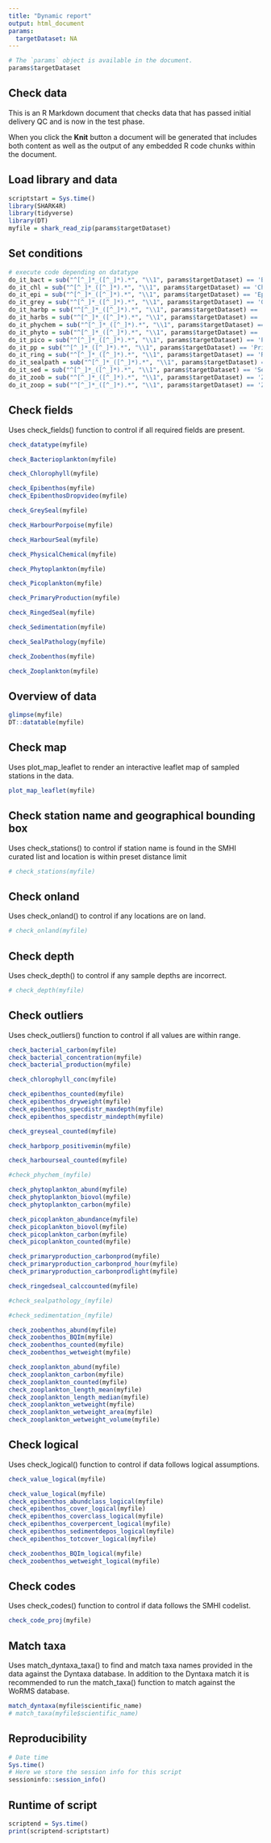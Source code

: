 ```yaml
---
title: "Dynamic report"
output: html_document
params:
  targetDataset: NA
---
```


```r
# The `params` object is available in the document.
params$targetDataset
```

## Check data

This is an R Markdown document that checks data that has passed initial delivery QC and is now in the test phase.

When you click the **Knit** button a document will be generated that includes both content as well as the output of any embedded R code chunks within the document.

## Load library and data

```r
scriptstart = Sys.time()
library(SHARK4R)
library(tidyverse)
library(DT)
myfile = shark_read_zip(params$targetDataset)
```

## Set conditions
```r
# execute code depending on datatype
do_it_bact = sub("^[^_]*_([^_]*).*", "\\1", params$targetDataset) == 'Bacterioplankton'
do_it_chl = sub("^[^_]*_([^_]*).*", "\\1", params$targetDataset) == 'Chlorophyll'
do_it_epi = sub("^[^_]*_([^_]*).*", "\\1", params$targetDataset) == 'Epibenthos'
do_it_grey = sub("^[^_]*_([^_]*).*", "\\1", params$targetDataset) == 'GreySeal'
do_it_harbp = sub("^[^_]*_([^_]*).*", "\\1", params$targetDataset) == 'HarbourPorpoise'
do_it_harbs = sub("^[^_]*_([^_]*).*", "\\1", params$targetDataset) == 'HarbourSeal'
do_it_phychem = sub("^[^_]*_([^_]*).*", "\\1", params$targetDataset) == 'PhysicalChemical'
do_it_phyto = sub("^[^_]*_([^_]*).*", "\\1", params$targetDataset) == 'Phytoplankton'
do_it_pico = sub("^[^_]*_([^_]*).*", "\\1", params$targetDataset) == 'Picoplankton'
do_it_pp = sub("^[^_]*_([^_]*).*", "\\1", params$targetDataset) == 'PrimaryProduction'
do_it_ring = sub("^[^_]*_([^_]*).*", "\\1", params$targetDataset) == 'RingedSeal'
do_it_sealpath = sub("^[^_]*_([^_]*).*", "\\1", params$targetDataset) == 'SealPathology'
do_it_sed = sub("^[^_]*_([^_]*).*", "\\1", params$targetDataset) == 'Sedimentation'
do_it_zoob = sub("^[^_]*_([^_]*).*", "\\1", params$targetDataset) == 'Zoobenthos'
do_it_zoop = sub("^[^_]*_([^_]*).*", "\\1", params$targetDataset) == 'Zooplankton'
```

## Check fields

Uses check_fields() function to control if all required fields are present.

```r
check_datatype(myfile)
```

```r
check_Bacterioplankton(myfile)
```

```r
check_Chlorophyll(myfile)
```

```r
check_Epibenthos(myfile)
check_EpibenthosDropvideo(myfile)
```

```r
check_GreySeal(myfile)
```

```r
check_HarbourPorpoise(myfile)
```

```r
check_HarbourSeal(myfile)
```

```r
check_PhysicalChemical(myfile)
```

```r
check_Phytoplankton(myfile)
```

```r
check_Picoplankton(myfile)
```

```r
check_PrimaryProduction(myfile)
```

```r
check_RingedSeal(myfile)
```

```r
check_Sedimentation(myfile)
```

```r
check_SealPathology(myfile)
```

```r
check_Zoobenthos(myfile)
```

```r
check_Zooplankton(myfile)
```

## Overview of data

```r
glimpse(myfile)
DT::datatable(myfile)
```

## Check map

Uses plot_map_leaflet to render an interactive leaflet map of sampled stations in the data.

```r
plot_map_leaflet(myfile)
```

## Check station name and geographical bounding box

Uses check_stations() to control if station name is found in the SMHI curated list and location is within preset distance limit

```r
# check_stations(myfile)
```

## Check onland

Uses check_onland() to control if any locations are on land.

```r
# check_onland(myfile)
```

## Check depth

Uses check_depth() to control if any sample depths are incorrect.

```r
# check_depth(myfile)
```

## Check outliers

Uses check_outliers() function to control if all values are within range.

```r
check_bacterial_carbon(myfile)
check_bacterial_concentration(myfile)
check_bacterial_production(myfile)
```

```r
check_chlorophyll_conc(myfile)
```

```r
check_epibenthos_counted(myfile)
check_epibenthos_dryweight(myfile)
check_epibenthos_specdistr_maxdepth(myfile)
check_epibenthos_specdistr_mindepth(myfile)
```

```r
check_greyseal_counted(myfile)
```

```r
check_harbporp_positivemin(myfile)
```

```r
check_harbourseal_counted(myfile)
```

```r
#check_phychem_(myfile)
```

```r
check_phytoplankton_abund(myfile)
check_phytoplankton_biovol(myfile)
check_phytoplankton_carbon(myfile)
```

```r
check_picoplankton_abundance(myfile)
check_picoplankton_biovol(myfile)
check_picoplankton_carbon(myfile)
check_picoplankton_counted(myfile)
```

```r
check_primaryproduction_carbonprod(myfile)
check_primaryproduction_carbonprod_hour(myfile)
check_primaryproduction_carbonprodlight(myfile)
```

```r
check_ringedseal_calccounted(myfile)
```

```r
#check_sealpathology_(myfile)
```

```r
#check_sedimentation_(myfile)
```

```r
check_zoobenthos_abund(myfile)
check_zoobenthos_BQIm(myfile)
check_zoobenthos_counted(myfile)
check_zoobenthos_wetweight(myfile)
```

```r
check_zooplankton_abund(myfile)
check_zooplankton_carbon(myfile)
check_zooplankton_counted(myfile)
check_zooplankton_length_mean(myfile)
check_zooplankton_length_median(myfile)
check_zooplankton_wetweight(myfile)
check_zooplankton_wetweight_area(myfile)
check_zooplankton_wetweight_volume(myfile)
```

## Check logical

Uses check_logical() function to control if data follows logical assumptions.

```r
check_value_logical(myfile)
```

```r
check_value_logical(myfile)
check_epibenthos_abundclass_logical(myfile)
check_epibenthos_cover_logical(myfile)
check_epibenthos_coverclass_logical(myfile)
check_epibenthos_coverpercent_logical(myfile)
check_epibenthos_sedimentdepos_logical(myfile)
check_epibenthos_totcover_logical(myfile)
```

```r
check_zoobenthos_BQIm_logical(myfile)
check_zoobenthos_wetweight_logical(myfile)
```

## Check codes

Uses check_codes() function to control if data follows the SMHI codelist.

```r
check_code_proj(myfile)
```

## Match taxa

Uses match_dyntaxa_taxa() to find and match taxa names provided in the data against the Dyntaxa database. In addition to the Dyntaxa match it is recommended to run the match_taxa() function to match against the WoRMS database.

```r
match_dyntaxa(myfile$scientific_name)
# match_taxa(myfile$scientific_name)
```

## Reproducibility

```r
# Date time
Sys.time()
# Here we store the session info for this script
sessioninfo::session_info()
```

## Runtime of script

```r
scriptend = Sys.time()
print(scriptend-scriptstart)
```